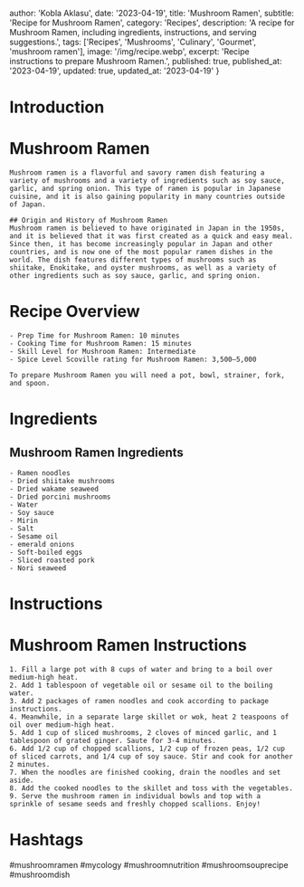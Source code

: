 
  author: 'Kobla Aklasu',
  date: '2023-04-19',
  title: 'Mushroom Ramen',
  subtitle: 'Recipe for Mushroom Ramen',
  category: 'Recipes',
  description: 'A recipe for Mushroom Ramen, including ingredients, instructions, and serving suggestions.',
  tags: ['Recipes', 'Mushrooms', 'Culinary', 'Gourmet', 'mushroom ramen'],
  image: '/img/recipe.webp',
  excerpt: 'Recipe instructions to prepare Mushroom Ramen.',
  published: true,
  published_at: '2023-04-19',
  updated: true,
  updated_at: '2023-04-19'
}


  # Introduction

# Mushroom Ramen
    Mushroom ramen is a flavorful and savory ramen dish featuring a variety of mushrooms and a variety of ingredients such as soy sauce, garlic, and spring onion. This type of ramen is popular in Japanese cuisine, and it is also gaining popularity in many countries outside of Japan.
    
    ## Origin and History of Mushroom Ramen
    Mushroom ramen is believed to have originated in Japan in the 1950s, and it is believed that it was first created as a quick and easy meal. Since then, it has become increasingly popular in Japan and other countries, and is now one of the most popular ramen dishes in the world. The dish features different types of mushrooms such as shiitake, Enokitake, and oyster mushrooms, as well as a variety of other ingredients such as soy sauce, garlic, and spring onion.

# Recipe Overview

    - Prep Time for Mushroom Ramen: 10 minutes
    - Cooking Time for Mushroom Ramen: 15 minutes
    - Skill Level for Mushroom Ramen: Intermediate
    - Spice Level Scoville rating for Mushroom Ramen: 3,500–5,000
    
    To prepare Mushroom Ramen you will need a pot, bowl, strainer, fork, and spoon.

# Ingredients

## Mushroom Ramen Ingredients
    
    - Ramen noodles
    - Dried shiitake mushrooms
    - Dried wakame seaweed
    - Dried porcini mushrooms
    - Water 
    - Soy sauce
    - Mirin
    - Salt 
    - Sesame oil
    - emerald onions
    - Soft-boiled eggs
    - Sliced roasted pork 
    - Nori seaweed

# Instructions

# Mushroom Ramen Instructions
    1. Fill a large pot with 8 cups of water and bring to a boil over medium-high heat.
    2. Add 1 tablespoon of vegetable oil or sesame oil to the boiling water.
    3. Add 2 packages of ramen noodles and cook according to package instructions.
    4. Meanwhile, in a separate large skillet or wok, heat 2 teaspoons of oil over medium-high heat.
    5. Add 1 cup of sliced mushrooms, 2 cloves of minced garlic, and 1 tablespoon of grated ginger. Saute for 3-4 minutes.
    6. Add 1/2 cup of chopped scallions, 1/2 cup of frozen peas, 1/2 cup of sliced carrots, and 1/4 cup of soy sauce. Stir and cook for another 2 minutes.
    7. When the noodles are finished cooking, drain the noodles and set aside.
    8. Add the cooked noodles to the skillet and toss with the vegetables.
    9. Serve the mushroom ramen in individual bowls and top with a sprinkle of sesame seeds and freshly chopped scallions. Enjoy!

# Hashtags

#mushroomramen #mycology #mushroomnutrition #mushroomsouprecipe #mushroomdish



